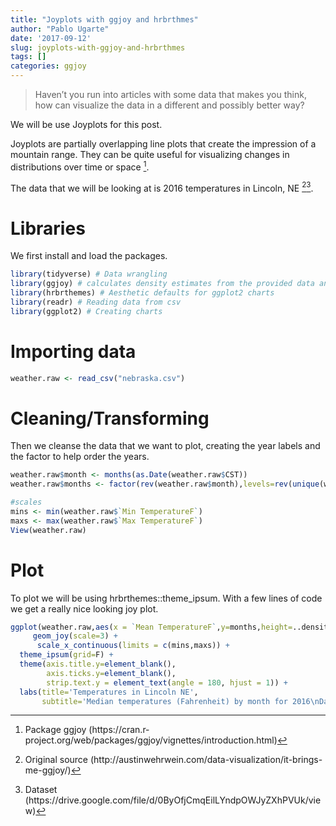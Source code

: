 ```yaml
---
title: "Joyplots with ggjoy and hrbrthmes"
author: "Pablo Ugarte"
date: '2017-09-12'
slug: joyplots-with-ggjoy-and-hrbrthmes
tags: []
categories: ggjoy
---
```


>Haven't you run into articles with some data that makes you think, how can visualize the data in a different and possibly better way? 

We will be use Joyplots for this post. 

Joyplots are partially overlapping line plots that create the impression of a mountain range. They can be quite useful for visualizing changes in distributions over time or space [^1].

The data that we will be looking at is 2016 temperatures in Lincoln, NE [^2][^3].

# Libraries

We first install and load the packages.

```r
library(tidyverse) # Data wrangling
library(ggjoy) # calculates density estimates from the provided data and then plots those
library(hrbrthemes) # Aesthetic defaults for ggplot2 charts
library(readr) # Reading data from csv 
library(ggplot2) # Creating charts
```

# Importing data

```r
weather.raw <- read_csv("nebraska.csv")
```

# Cleaning/Transforming

Then we cleanse the data that we want to plot, creating the year labels and the factor to help order the years.

```r
weather.raw$month <- months(as.Date(weather.raw$CST))
weather.raw$months <- factor(rev(weather.raw$month),levels=rev(unique(weather.raw$month)))

#scales
mins <- min(weather.raw$`Min TemperatureF`)
maxs <- max(weather.raw$`Max TemperatureF`)
View(weather.raw)
```

# Plot

To plot we will be using hrbrthemes::theme_ipsum. With a few lines of code we get a really nice looking joy plot. 

```r
ggplot(weather.raw,aes(x = `Mean TemperatureF`,y=months,height=..density..)) +
     geom_joy(scale=3) +
      scale_x_continuous(limits = c(mins,maxs)) +
  theme_ipsum(grid=F) +
  theme(axis.title.y=element_blank(),
        axis.ticks.y=element_blank(),
        strip.text.y = element_text(angle = 180, hjust = 1)) +
  labs(title='Temperatures in Lincoln NE',
       subtitle='Median temperatures (Fahrenheit) by month for 2016\nData: Original CSV from the Weather Underground')
```

[^1]: Package ggjoy (https://cran.r-project.org/web/packages/ggjoy/vignettes/introduction.html)
[^2]: Original source (http://austinwehrwein.com/data-visualization/it-brings-me-ggjoy/)
[^3]: Dataset (https://drive.google.com/file/d/0ByOfjCmqEilLYndpOWJyZXhPVUk/view)
